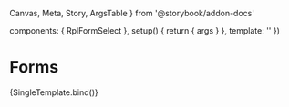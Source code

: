   Canvas,
  Meta,
  Story,
  ArgsTable
} from '@storybook/addon-docs'

  components: { RplFormSelect },
  setup() {
    return { args }
  },
  template: '<RplTextInput v-bind="args" />'
})

<Meta title='Forms/Text' component={RplFormSelect} />

# Forms

<ArgsTable of={RplFormSelect} />

<Canvas>
  <Story
    name='Default'
    args={{
      value: 'test'
    }}
  >
    {SingleTemplate.bind()}
  </Story>
</Canvas>

